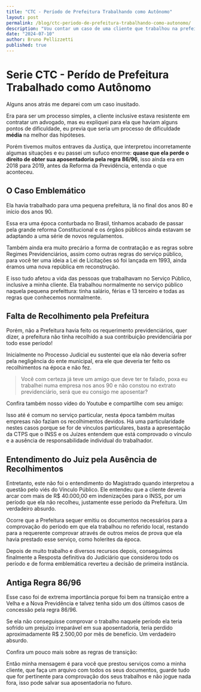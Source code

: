 ```yaml
---
title: "CTC - Período de Prefeitura Trabalhando como Autônomo"
layout: post
permalink: /blog/ctc-periodo-de-prefeitura-trabalhando-como-autonomo/
description: "Vou contar um caso de uma cliente que trabalhou na prefeitura. Na hora de se aposentar, o juiz cometeu uma má interpretação, quase resultando na perda de sua aposentadoria pela regra 86/96."
date: "2024-07-10"
author: Bruno Pellizzetti
published: true
---
```


# Serie CTC - Perído de Prefeitura Trabalhado como Autônomo

Alguns anos atrás me deparei com um caso inusitado.

Era para ser um processo simples, a cliente inclusive estava resistente em contratar um advogado, mas eu expliquei para ela que haviam alguns pontos de dificuldade, eu previa que seria um processo de dificuldade **média** na melhor das hipóteses.

Porém tivemos muitos entraves da Justiça, que interpretou incorretamente algumas situações e eu passei um sufuco enorme: **quase que ela perde o direito de obter sua aposentadoria pela regra 86/96**, isso ainda era em 2018 para 2019, antes da Reforma da Previdência, entenda o que aconteceu.

## O Caso Emblemático
Ela havia trabalhado para uma pequena prefeitura, lá no final dos anos 80 e início dos anos 90.

Essa era uma época conturbada no Brasil, tínhamos acabado de passar pela grande reforma Constitucional e os órgãos públicos ainda estavam se adaptando a uma série de novos regulamentos.

Também ainda era muito precário a forma de contratação e as regras sobre Regimes Previdenciários, assim como outras regras do serviço público, para você ter uma ideia a Lei de Licitações só foi lançada em 1993, ainda éramos uma nova república em reconstrução.

E isso tudo afetou a vida das pessoas que trabalhavam no Serviço Público, inclusive a minha cliente. Ela trabalhou normalmente no serviço público naquela pequena prefeittura: tinha salário, férias e 13 terceiro e todas as regras que conhecemos normalmente.

## Falta de Recolhimento pela Prefeitura

Porém, não a Prefeitura havia feito os requerimento previdenciários, quer dizer, a prefeitura não tinha recolhido a sua contribuição previdenciária por todo esse período!

Inicialmente no Processo Judicial eu sustentei que ela não deveria sofrer pela negligência do ente municipal, era ele que deveria ter feito os recolhimentos na época e não fez.

> Você com certeza já teve um amigo que deve ter te falado, poxa eu trabalhei numa empresa nos anos 90 e não constou no extrato previdenciário, será que eu consigo me aposentar?

Confira também nosso vídeo do Youtube e compartilhe com seu amigo:

<div className="moldura">
  <div className="video">
    <LiteYouTubeEmbed webp id="IVJK_K2_7pM" adNetwork playlist={false} title="Trabalhou na prefeitura e juiz considerou autônoma" noCookie />
  </div>
</div>

Isso até é comum no serviço particular, nesta época também muitas empresas não faziam os recolhimentos devidos. Há uma particularidade nestes casos porque se for de vínculos particulares, basta a apresentação da CTPS que o INSS e os Juízes entendem que está comprovado o vínculo e a ausência de responsabilidade individual do trabalhador.

## Entendimento do Juiz pela Ausência de Recolhimentos

Entretanto, este não foi o entendimento do Magistrado quando interpretou a questão pelo viés do Vínculo Público. Ele entendeu que a cliente deveria arcar com mais de R$ 40.000,00 em indenizações para o INSS, por um período que ela não recolheu, justamente esse período da Prefeitura. Um verdadeiro absurdo.

Ocorre que a Prefeitura sequer emitiu os documentos necessários para a comprovação do período em que ela trabalhou no referido local, restando para a requerente comprovar através de outros meios de prova que ela havia prestado esse serviço, como holerites da época.

Depois de muito trabalho e diversos recursos depois, conseguimos finalmente a Resposta definitiva do Judiciário que considerou todo os período e de forma emblemática reverteu a decisão de primeira instância.

## Antiga Regra 86/96

Esse caso foi de extrema importância porque foi bem na transição entre a Velha e a Nova Previdência e talvez tenha sido um dos últimos casos de concessão pela regra 86/96.

Se ela não conseguisse comprovar o trabalho naquele período ela teria sofrido um prejuízo irreparável em sua aposentadoria, teria perdido aproximadamente R$ 2.500,00 por mês de benefício. Um verdadeiro absurdo.

Confira um pouco mais sobre as regras de transição:

<div className="moldura">
  <div className="video">
    <LiteYouTubeEmbed webp id="xjppMIaFD4w" adNetwork playlist={false} title="3 Melhores Regras de Transição do INSS" noCookie />
  </div>
</div>

Então minha mensagem é para você que prestou serviços como a minha cliente, que faça um arquivo com todos os seus documentos, guarde tudo que for pertinente para comprovação dos seus trabalhos e não jogue nada fora, isso pode salvar sua aposentadoria no futuro.
